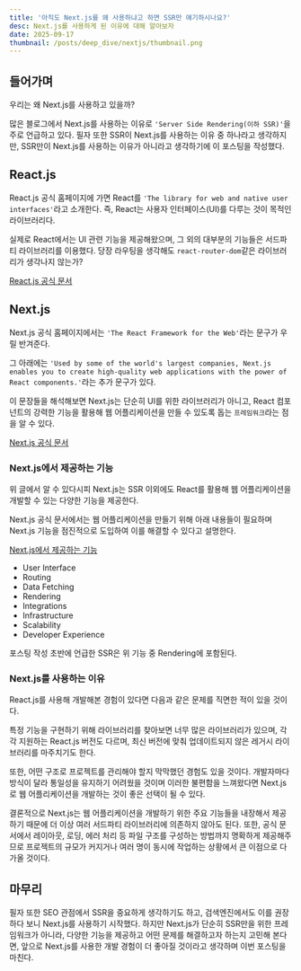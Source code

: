 ```yaml
---
title: '아직도 Next.js를 왜 사용하냐고 하면 SSR만 얘기하시나요?'
desc: Next.js를 사용하게 된 이유에 대해 알아보자
date: 2025-09-17
thumbnail: /posts/deep_dive/nextjs/thumbnail.png
---
```


## 들어가며

우리는 왜 Next.js를 사용하고 있을까?

많은 블로그에서 Next.js를 사용하는 이유로 `'Server Side Rendering(이하 SSR)'`을 주로 언급하고 있다.
필자 또한 SSR이 Next.js를 사용하는 이유 중 하나라고 생각하지만, SSR만이 Next.js를 사용하는 이유가 아니라고 생각하기에 이 포스팅을 작성했다.

## React.js

React.js 공식 홈페이지에 가면 React를 `'The library for web and native user interfaces'`라고 소개한다. 즉, React는 사용자 인터페이스(UI)를 다루는 것이 목적인 라이브러리다.

실제로 React에서는 UI 관련 기능을 제공해왔으며, 그 외의 대부분의 기능들은 서드파티 라이브러리를 이용했다.
당장 라우팅을 생각해도 `react-router-dom`같은 라이브러리가 생각나지 않는가?

[React.js 공식 문서](https://react.dev/)

## Next.js

Next.js 공식 홈페이지에서는 `'The React Framework for the Web'`라는 문구가 우릴 반겨준다.

그 아래에는 `'Used by some of the world's largest companies, Next.js enables you to create high-quality web applications with the power of React components.'`라는 추가 문구가 있다.

이 문장들을 해석해보면 Next.js는 단순히 UI를 위한 라이브러리가 아니고, React 컴포넌트의 강력한 기능을 활용해 웹 어플리케이션을 만들 수 있도록 돕는 `프레임워크`라는 점을 알 수 있다.

[Next.js 공식 문서](https://nextjs.org/)

### Next.js에서 제공하는 기능

위 글에서 알 수 있다시피 Next.js는 SSR 이외에도 React를 활용해 웹 어플리케이션을 개발할 수 있는 다양한 기능을 제공한다.

Next.js 공식 문서에서는 웹 어플리케이션을 만들기 위해 아래 내용들이 필요하며 Next.js 기능을 점진적으로 도입하여 이를 해결할 수 있다고 설명한다.

[Next.js에서 제공하는 기능](https://nextjs.org/learn/react-foundations/what-is-react-and-nextjs)

- User Interface
- Routing
- Data Fetching
- Rendering
- Integrations
- Infrastructure
- Scalability
- Developer Experience

포스팅 작성 초반에 언급한 SSR은 위 기능 중 Rendering에 포함된다.

### Next.js를 사용하는 이유

React.js를 사용해 개발해본 경험이 있다면 다음과 같은 문제를 직면한 적이 있을 것이다.

특정 기능을 구현하기 위해 라이브러리를 찾아보면 너무 많은 라이브러리가 있으며, 각각 지원하는 React.js 버전도 다르며, 최신 버전에 맞춰 업데이트되지 않은 레거시 라이브러리를 마주치기도 한다.

또한, 어떤 구조로 프로젝트를 관리해야 할지 막막했던 경험도 있을 것이다. 개발자마다 방식이 달라 통일성을 유지하기 어려웠을 것이며 이러한 불편함을 느껴왔다면 Next.js로 웹 어플리케이션을 개발하는 것이 좋은 선택이 될 수 있다.

결론적으로 Next.js는 웹 어플리케이션을 개발하기 위한 주요 기능들을 내장해서 제공하기 때문에 더 이상 여러 서드파티 라이브러리에 의존하지 않아도 된다. 또한, 공식 문서에서 레이아웃, 로딩, 에러 처리 등 파일 구조를 구성하는 방법까지 명확하게 제공해주므로 프로젝트의 규모가 커지거나 여러 명이 동시에 작업하는 상황에서 큰 이점으로 다가올 것이다.

## 마무리

필자 또한 SEO 관점에서 SSR을 중요하게 생각하기도 하고, 검색엔진에서도 이를 권장하다 보니 Next.js를 사용하기 시작했다. 하지만 Next.js가 단순히 SSR만을 위한 프레임워크가 아니라, 다양한 기능을 제공하고 어떤 문제를 해결하고자 하는지 고민해 본다면, 앞으로 Next.js를 사용한 개발 경험이 더 좋아질 것이라고 생각하며 이번 포스팅을 마친다.
